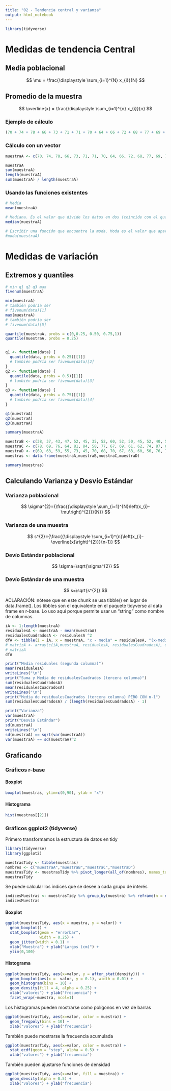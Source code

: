 ```yaml
---
title: "02 - Tendencia central y varianza"
output: html_notebook
---
```


```r
library(tidyverse)
```

# Medidas de tendencia Central

## Media poblacional

$$
\mu = \frac{\displaystyle \sum_{i=1}^{N} x_{i}}{N}
$$

## Promedio de la muestra

$$
\overline{x} = \frac{\displaystyle \sum_{i=1}^{n} x_{i}}{n}
$$

### Ejemplo de cálculo

```r
(70 + 74 + 78 + 66 + 73 + 71 + 71 + 70 + 64 + 66 + 72 + 68 + 77 + 69 + 73 + 88 +  62 + 71 + 75 + 76) / 20
```

### Cálculo con un vector

```r
muestraA <- c(70, 74, 78, 66, 73, 71, 71, 70, 64, 66, 72, 68, 77, 69, 73, 88, 62, 71, 75, 76)

muestraA
sum(muestraA)
length(muestraA)
sum(muestraA) / length(muestraA)
```

### Usando las funciones existentes

```r
# Media
mean(muestraA)

# Mediana. Es el valor que divide los datos en dos (coincide con el quantil 0.5)
median(muestraA)

# Escribir una función que encuentre la moda. Moda es el valor que aparece más cantidad de veces.
#moda(muestraA)

```

# Medidas de variación

## Extremos y quantiles

```r
# min q1 q2 q3 max
fivenum(muestraA)

min(muestraA)
# también podría ser 
# fivenum(data)[1]
max(muestraA)
# también podría ser 
# fivenum(data)[5]

quantile(muestraA, probs = c(0,0.25, 0.50, 0.75,1))
quantile(muestraA, probs = 0.25)


q1 <- function(data) {
  quantile(data, probs = 0.25)[[1]]
  # también podría ser fivenum(data)[2]
}
q2 <- function(data) {
  quantile(data, probs = 0.5)[[1]]
  # también podría ser fivenum(data)[3]
}
q3 <- function(data) {
  quantile(data, probs = 0.75)[[1]]
  # también podría ser fivenum(data)[4]
}

q1(muestraA)
q2(muestraA)
q3(muestraA)
```

```r
summary(muestraA)
```

```r
muestraB <- c(38, 37, 43, 47, 52, 45, 35, 52, 60, 52, 50, 45, 52, 40, 51, 47, 44, 45, 44, 58)
muestraC <- c(78, 69, 76, 64, 81, 84, 58, 77, 67, 69, 61, 62, 74, 87, 68, 53, 60, 84, 72, 76)
muestraD <- c(69, 63, 59, 55, 73, 45, 70, 68, 70, 67, 63, 60, 56, 76, 76, 65, 62, 64, 65, 59)
muestras <- data.frame(muestraA,muestraB,muestraC,muestraD)
```

```r
summary(muestras)
```

## Calculando Varianza y Desvío Estándar

### Varianza poblacional

$$
\sigma^{2}={\frac{{\displaystyle \sum_{i=1}^{N}\left(x_{i}-\mu\right)^{2}}}{N}}
$$

### Varianza de una muestra

$$
s^{2}={\frac{{\displaystyle \sum_{i=1}^{n}\left(x_{i}-\overline{x}\right)^{2}}}{n-1}}
$$

### Devío Estándar poblacional

$$
\sigma=\sqrt{\sigma^{2}}
$$

### Devío Estándar de una muestra

$$
s=\sqrt{s^{2}}
$$

ACLARACIÓN: nótese que en este chunk se usa tibble() en lugar de data.frame(). Los tibbles son el equivalente en el paquete tidyverse al data frame en r-base. Lo uso aquí porque permite usar un "string" como nombre de columnas.

```r
iA <- 1:length(muestraA)
residualesA <- muestraA - mean(muestraA)
residualesCuadradosA <- residualesA ^2
dfA <- tibble(i = iA, x = muestraA, "x - media" = residualesA, "(x-media)^2" = residualesCuadradosA)
# matrizA <- array(c(iA,muestraA, residualesA, residualesCuadradosA), dim= c(length(muestraA),4))
# matrizA
dfA
```

```r
print("Media residuales (segunda columna)")
mean(residualesA)
writeLines("\n")
print("Suma y Media de residualesCuadrados (tercera columna)")
sum(residualesCuadradosA)
mean(residualesCuadradosA)
writeLines("\n")
print("Media de residualesCuadrados (tercera columna) PERO CON n-1")
sum(residualesCuadradosA) / (length(residualesCuadradosA) - 1)
```

```r
print("Varianza")
var(muestraA)
print("Desvío Estándar")
sd(muestraA)
writeLines("\n")
sd(muestraA) == sqrt(var(muestraA))
var(muestraA) == sd(muestraA)^2
```

## Graficando

### Gráficos r-base

#### Boxplot

```r
boxplot(muestras, ylim=c(0,90), ylab = "x")
```

#### Histograma

```r
hist(muestras[[2]])
```

### Gráficos ggplot2 (tidyverse)

Primero transformamos la estructura de datos en tidy

```r
library(tidyverse)
library(ggplot2)

muestrasTidy <- tibble(muestras)
nombres <- c("muestraA","muestraB","muestraC","muestraD")
muestrasTidy <- muestrasTidy %>% pivot_longer(all_of(nombres), names_to = "muestra", values_to = "valor")
muestrasTidy
```

Se puede calcular los índices que se desee a cada grupo de interés

```r
indicesMuestras <- muestrasTidy %>% group_by(muestra) %>% reframe(n = n(), media = mean(valor), q1 = q1(valor), mediana = median(valor),q2 = q2(valor), sd = sd(valor), varianza = var(valor), cv = sd/media)
indicesMuestras
```

#### Boxplot

```r
ggplot(muestrasTidy, aes(x = muestra, y = valor)) + 
  geom_boxplot() +
  stat_boxplot(geom = "errorbar",
               width = 0.25) +
  geom_jitter(width = 0.1) +
  xlab("Muestra") + ylab("Largos (cm)") +
  ylim(0,100)
```

#### Histograma

```r
ggplot(muestrasTidy, aes(x=valor, y = after_stat(density))) + 
  geom_boxplot(aes(x =  valor, y = 0.1), width = 0.01) +
  geom_histogram(bins = 10) +
  geom_density(fill = 4, alpha = 0.25) +
  xlab("valores") + ylab("frecuencia") + 
  facet_wrap(~muestra, ncol=1)
```

Los histogramas pueden mostrarse como polígonos en vez de barras

```r
ggplot(muestrasTidy, aes(x=valor, color = muestra)) + 
  geom_freqpoly(bins = 10) +
  xlab("valores") + ylab("frecuencia")
```

También puede mostrarse la frecuencia acumulada

```r
ggplot(muestrasTidy, aes(x=valor, color = muestra)) + 
  stat_ecdf(geom = "step", alpha = 0.5) +
  xlab("valores") + ylab("frecuencia")
```

También pueden ajustarse funciones de densidad

```r
ggplot(muestrasTidy, aes(x=valor, fill = muestra)) + 
  geom_density(alpha = 0.5) +
  xlab("valores") + ylab("frecuencia")
```
